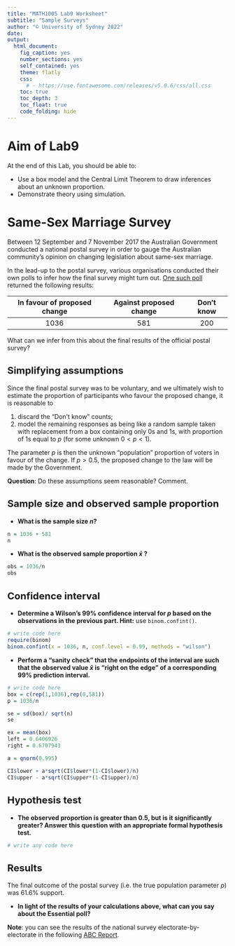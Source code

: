 ```yaml
---
title: "MATH1005 Lab9 Worksheet"
subtitle: "Sample Surveys"
author: "© University of Sydney 2022"
date: 
output:
  html_document:
    fig_caption: yes
    number_sections: yes
    self_contained: yes
    theme: flatly
    css: 
      # - https://use.fontawesome.com/releases/v5.0.6/css/all.css
    toc: true
    toc_depth: 3
    toc_float: true
    code_folding: hide
---
```

<style>
h2 { /* Header 2 */
    font-size: 22px
}
</style>

<style>
h3 { /* Header 3 */
    font-size: 18px
}
</style>

# Aim of Lab9 {-}


At the end of this Lab, you should be able to:

- Use a box model and the Central Limit Theorem to draw inferences about an unknown proportion.
- Demonstrate theory using simulation.

# Same-Sex Marriage Survey

Between 12 September and 7 November 2017 the Australian Government conducted a national postal survey in order to gauge the Australian community's opinion on changing legislation about same-sex marriage.

In the lead-up to the postal survey, various organisations conducted their own polls to infer how the final survey might turn out. [One such poll](https://www.theguardian.com/australia-news/2017/aug/21/most-support-marriage-equality-and-80-plan-to-vote-in-survey-guardian-essential-poll/) returned the following results:

| In favour of proposed change | Against proposed change | Don't know | 
|:----------------------------:|:-----------------------:|:----------:|
|   1036                       | 581                     |   200      |

What can we infer from this about the final results of the official postal survey?

## Simplifying assumptions

Since the final postal survey was to be voluntary, and we ultimately wish to estimate the proportion of participants who favour the proposed change, it is reasonable to

1. discard the "Don't know" counts;
2. model the remaining responses as being like a random sample taken with replacement from a box containing only 0s and 1s, with proportion of 1s equal to $p$ (for some unknown $0<p<1$).

The parameter $p$ is then the unknown "population" proportion of voters in favour of the change. If $p>0.5$, the proposed change to the law will be made by the Government.

**Question**: Do these assumptions seem reasonable? Comment.

## Sample size and observed sample proportion

- **What is the sample size $n$?**

```r
n = 1036 + 581
n
```

- **What is the observed sample proportion $\bar x$ ?**
```r
obs = 1036/n
obs
```


## Confidence interval

- **Determine a Wilson's 99% confidence interval for $p$ based on the observations in the previous part. Hint:** use `binom.confint()`.

```r
# write code here
require(binom)
binom.confint(x = 1036, n, conf.level = 0.99, methods = "wilson")

```

- **Perform a "sanity check" that the endpoints of the interval are such that the observed value $\bar x$ is "right on the edge" of a corresponding 99% prediction interval.**

```r
# write code here
box = c(rep(1,1036),rep(0,581))
p = 1036/n

se = sd(box)/ sqrt(n)
se

ex = mean(box)
left = 0.6406926	
right = 0.6707943

a = qnorm(0.995)

CI$lower + a*sqrt(CI$lower*(1-CI$lower)/n)
CI$upper - a*sqrt(CI$upper*(1-CI$upper)/n)
```

## Hypothesis test

- **The observed proportion is greater than 0.5, but is it significantly greater? Answer this question with an appropriate formal hypothesis test.**

```r
# write any code here

```


## Results

 The final outcome of the postal survey (i.e. the true population parameter $p$) was 61.6% support. 

- **In light of the results of your calculations above, what can you say about the Essential poll?**


**Note**: you can see the results of the national survey electorate-by-electorate in the following
[ABC Report](http://www.abc.net.au/news/2017-11-15/same-sex-marriage-results-ssm/9145636). 
